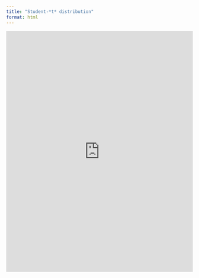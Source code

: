 ```yaml
---
title: "Student-*t* distribution"
format: html
---
```


<iframe width="100%" height="652" frameborder="0"
  src="https://observablehq.com/embed/@mattiasvillani/student-t@485?cells=viewof+myinputs%2Ctailprobs%2Cplt"></iframe>